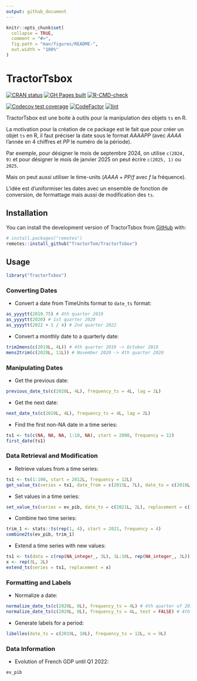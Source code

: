 ```yaml
---
output: github_document
---
```


<!-- README.md is generated from README.Rmd. Please edit that file -->

```r
knitr::opts_chunk$set(
  collapse = TRUE,
  comment = "#>",
  fig.path = "man/figures/README-",
  out.width = "100%"
)
```

# TractorTsbox

<!-- badges: start -->
[![CRAN status](https://www.r-pkg.org/badges/version/TractorTsbox)](https://CRAN.R-project.org/package=TractorTsbox)
[![GH Pages built](https://github.com/TractorTom/TractorTsbox/actions/workflows/pkgdown.yaml/badge.svg)](https://github.com/TractorTom/TractorTsbox/actions/workflows/pkgdown.yaml)
[![R-CMD-check](https://github.com/TractorTom/TractorTsbox/actions/workflows/R-CMD-check.yaml/badge.svg)](https://github.com/TractorTom/TractorTsbox/actions/workflows/R-CMD-check.yaml)

[![Codecov test coverage](https://codecov.io/gh/TractorTom/TractorTsbox/graph/badge.svg)](https://app.codecov.io/gh/TractorTom/TractorTsbox)
[![CodeFactor](https://www.codefactor.io/repository/github/TractorTom/TractorTsbox/badge)](https://www.codefactor.io/repository/github/TractorTom/TractorTsbox)
[![lint](https://github.com/TractorTom/TractorTsbox/actions/workflows/lint.yaml/badge.svg)](https://github.com/TractorTom/TractorTsbox/actions/workflows/lint.yaml)
<!-- badges: end -->

TractorTsbox est une boite à outils pour la manipulation des objets `ts` en R.

La motivation pour la création de ce package est le fait que pour créer un objet `ts` en R, il faut préciser la date sous le format $AAAA PP$ (avec $AAAA$ l'année en 4 chiffres et $PP$ le numéro de la période).

Par exemple, pour désigner le mois de septembre 2024, on utilise `c(2024, 9)` et pour désigner le mois de janvier 2025 on peut écrire `c(2025, 1)` ou `2025`.

Mais on peut aussi utiliser le time-units ($AAAA + PP / f$ avec $f$ la fréquence).

L'idée est d'uniformiser les dates avec un ensemble de fonction de conversion, de formattage mais aussi de modification des `ts`.


## Installation

You can install the development version of TractorTsbox from [GitHub](https://github.com/) with:

``` r
# install.packages("remotes")
remotes::install_github("TractorTom/TractorTsbox")
```

## Usage

```r
library("TractorTsbox")
```


### Converting Dates

- Convert a date from TimeUnits format to `date_ts` format:

```r
as_yyyytt(2019.75) # 4th quarter 2019
as_yyyytt(2020) # 1st quarter 2020
as_yyyytt(2022 + 1 / 4) # 2nd quarter 2022
```

- Convert a monthly date to a quarterly date:

```r
trim2mens(c(2019L, 4L)) # 4th quarter 2019 -> October 2019
mens2trim(c(2020L, 11L)) # November 2020 -> 4th quarter 2020
```

### Manipulating Dates

- Get the previous date:

```r
previous_date_ts(c(2020L, 4L), frequency_ts = 4L, lag = 2L)
```

- Get the next date:

```r
next_date_ts(c(2020L, 4L), frequency_ts = 4L, lag = 2L)
```

- Find the first non-NA date in a time series:

```r
ts1 <- ts(c(NA, NA, NA, 1:10, NA), start = 2000, frequency = 12)
first_date(ts1)
```

### Data Retrieval and Modification

- Retrieve values from a time series:

```r
ts1 <- ts(1:100, start = 2012L, frequency = 12L)
get_value_ts(series = ts1, date_from = c(2015L, 7L), date_to = c(2018L, 6L))
```

- Set values in a time series:

```r
set_value_ts(series = ev_pib, date_ts = c(2021L, 2L), replacement = c(1, 2, 3))
```

- Combine two time series:

```r
trim_1 <- stats::ts(rep(1, 4), start = 2021, frequency = 4)
combine2ts(ev_pib, trim_1)
```

- Extend a time series with new values:

```r
ts1 <- ts(data = c(rep(NA_integer_, 3L), 1L:10L, rep(NA_integer_, 3L)), start = 2020, frequency = 12)
x <- rep(3L, 2L)
extend_ts(series = ts1, replacement = x)
```

### Formatting and Labels

- Normalize a date:

```r
normalize_date_ts(c(2020L, 0L), frequency_ts = 4L) # 4th quarter of 2019
normalize_date_ts(c(2020L, 0L), frequency_ts = 4L, test = FALSE) # 4th quarter of 2019
```

- Generate labels for a period:

```r
libelles(date_ts = c(2019L, 10L), frequency_ts = 12L, n = 9L)
```

### Data Information

- Evolution of French GDP until Q1 2022:

```r
ev_pib
```
